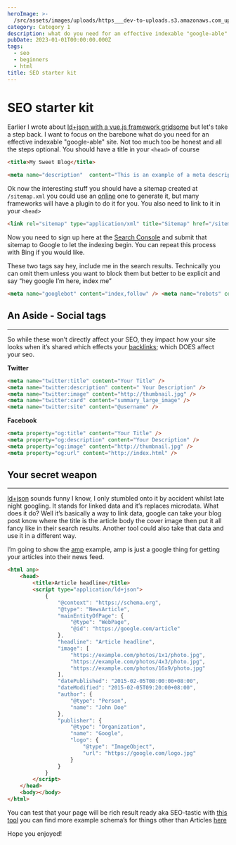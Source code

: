 ```yaml
---
heroImage: >-
  /src/assets/images/uploads/https___dev-to-uploads.s3.amazonaws.com_uploads_articles_0f0arenmyx88zjd8tvtz.jpg
category: Category 1
description: what do you need for an effective indexable "google-able" site
pubDate: 2023-01-01T00:00:00.000Z
tags:
  - seo
  - beginners
  - html
title: SEO starter kit
---
```


# SEO starter kit

Earlier I wrote about [ld+json with a vue.js framework gridsome](https://dev.to/jswhisperer/json-ld-with-a-splash-of-gridsome-2hn) but let's take a step back. I want to focus on the barebone what do you need for an effective indexable "google-able" site.
Not too much too be honest and all the steps optional.
You should have a title in your `<head>` of course

```html
<title>My Sweet Blog</title>
```

```html
<meta name="description"  content="This is an example of a meta description.”>
```

Ok now the interesting stuff you should have a sitemap created at `/sitemap.xml` you could use an [online](https://www.xml-sitemaps.com/) one to generate it, but many frameworks will have a plugin to do it for you.
You also need to link to it in your `<head>`

```html
<link rel="sitemap" type="application/xml" title="Sitemap" href="/sitemap.xml" />
```

Now you need to sign up here at the [Search Console](https://search.google.com/search-console/about) and submit that sitemap to Google to let the indexing begin. You can repeat this process with Bing if you would like.

These two tags say hey, include me in the search results. Technically you can omit them unless you want to block them but better to be explicit and say “hey google I’m here, index me”

```html
<meta name="googlebot" content="index,follow" /> <meta name="robots" content="index,follow" />
```

## An Aside - Social tags

---

So while these won’t directly affect your SEO, they impact how your site looks when it’s shared which effects your [backlinks](https://moz.com/learn/seo/backlinks); which DOES affect your seo.

**Twitter**

```html
<meta name="twitter:title" content="Your Title" />
<meta name="twitter:description" content=" Your Description" />
<meta name="twitter:image" content="http://thumbnail.jpg" />
<meta name="twitter:card" content="summary_large_image" />
<meta name="twitter:site" content="@username" />
```

**Facebook**

```html
<meta property="og:title" content="Your Title" />
<meta property="og:description" content="Your Description" />
<meta property="og:image" content="http://thumbnail.jpg" />
<meta property="og:url" content="http://index.html" />
```

## Your secret weapon

---

[ld+json](https://json-ld.org/) sounds funny I know, I only stumbled onto it by accident whilst late night googling. It stands for linked data and it’s replaces microdata. What does it do? Well it’s basically a way to link data, google can take your blog post know where the title is the article body the cover image then put it all fancy like in their search results. Another tool could also take that data and use it in a different way.

I’m going to show the [amp](https://amp.dev/) example, amp is just a google thing for getting your articles into their news feed.

```html
<html amp>
	<head>
		<title>Article headline</title>
		<script type="application/ld+json">
			{
				"@context": "https://schema.org",
				"@type": "NewsArticle",
				"mainEntityOfPage": {
					"@type": "WebPage",
					"@id": "https://google.com/article"
				},
				"headline": "Article headline",
				"image": [
					"https://example.com/photos/1x1/photo.jpg",
					"https://example.com/photos/4x3/photo.jpg",
					"https://example.com/photos/16x9/photo.jpg"
				],
				"datePublished": "2015-02-05T08:00:00+08:00",
				"dateModified": "2015-02-05T09:20:00+08:00",
				"author": {
					"@type": "Person",
					"name": "John Doe"
				},
				"publisher": {
					"@type": "Organization",
					"name": "Google",
					"logo": {
						"@type": "ImageObject",
						"url": "https://google.com/logo.jpg"
					}
				}
			}
		</script>
	</head>
	<body></body>
</html>
```

You can test that your page will be rich result ready aka SEO-tastic with [this tool](https://search.google.com/test/rich-results) you can find more example schema’s for things other than Articles [here](https://developers.google.com/search/docs/data-types/article)

Hope you enjoyed!
